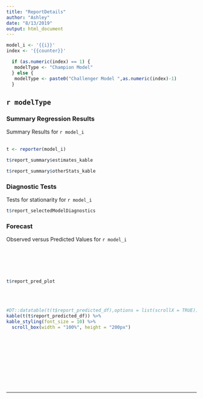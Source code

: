 ```yaml
---
title: "ReportDetails"
author: "Ashley"
date: "8/13/2019"
output: html_document
---
```


```r

model_i <- '{{i}}'
index <- '{{counter}}'

  if (as.numeric(index) == 1) {
   modelType <- "Champion Model"
  } else {
   modelType <- paste0("Challenger Model ",as.numeric(index)-1)
  }

```
## `r modelType`

### Summary Regression Results 

Summary Results  for ``r model_i``
<br><br>
```r


t <- reporter(model_i)

t$report_summary$estimates_kable

```

```r
t$report_summary$otherStats_kable
```


### Diagnostic Tests 

Tests for stationarity  for ``r model_i``

```r
t$report_selectedModelDiagnostics
```

### Forecast 

Observed versus Predicted Values for ``r model_i``

<br><br><br><br>


```r
t$report_pred_plot

```

<br><br>

```r
#DT::datatable(t(t$report_predicted_df),options = list(scrollX = TRUE))
kable(t(t$report_predicted_df)) %>% 
kable_styling(font_size = 10) %>%
  scroll_box(width = "100%", height = "200px") 

```
<br><br><br><br>
<br><br><br><br>

***

